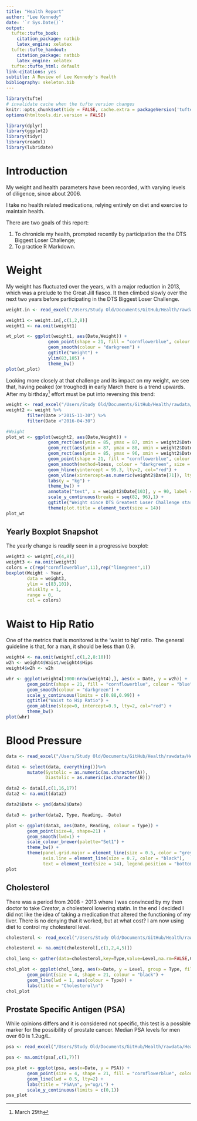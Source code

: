 ```yaml
---
title: "Health Report"
author: "Lee Kennedy"
date: '`r Sys.Date()`'
output:
  tufte::tufte_book:
    citation_package: natbib
    latex_engine: xelatex
  tufte::tufte_handout:
    citation_package: natbib
    latex_engine: xelatex
  tufte::tufte_html: default
link-citations: yes
subtitle: A Review of Lee Kennedy's Health
bibliography: skeleton.bib
---
```


```r
library(tufte)
# invalidate cache when the tufte version changes
knitr::opts_chunk$set(tidy = FALSE, cache.extra = packageVersion('tufte'))
options(htmltools.dir.version = FALSE)

library(dplyr)
library(ggplot2)
library(tidyr)
library(readxl)
library(lubridate)

```

# Introduction

My weight and health parameters have been recorded, with varying levels of diligence, since about 2006.

I take no health related medications, relying entirely on diet and exercise to maintain health.


There are two goals of this report:

1. To chronicle my health, prompted recently by participation the the DTS Biggest Loser Challenge;
2. To practice R Markdown.


# Weight

My weight has fluctuated over the years, with a major reduction in 2013, which was a prelude to the Great Jill fiasco.  It then climbed slowly over the next two years before participating in the DTS Biggest Loser Challenge.

```r

weight.in <- read_excel("/Users/Study Old/Documents/GitHub/Health/rawdata/Healthcheck.xlsx", sheet=1)

weight1 <- weight.in[,c(1,2,8)]
weight1 <- na.omit(weight1)

wt_plot <- ggplot(weight1, aes(Date,Weight)) + 
                geom_point(shape = 21, fill = "cornflowerblue", colour = "blue", size = 4) +
                geom_smooth(colour = "darkgreen") + 
                ggtitle("Weight") +
                ylim(83,105) +
                theme_bw()
plot(wt_plot)
```

Looking more closely at that challenge and its impact on my weight, we see that, having peaked (or troughed) in early March there is a trend upwards.  After my birthday^[March 29th] effort must be put into reversing this trend:

```r
weight <- read_excel("/Users/Study Old/Documents/GitHub/Health/rawdata/Healthcheck.xlsx", sheet=1)
weight2 <- weight %>%
        filter(Date >"2015-11-30") %>%
        filter(Date <"2016-04-30")

#Weight 
plot_wt <- ggplot(weight2, aes(Date,Weight)) + 
                geom_rect(aes(ymin = 85, ymax = 87, xmin = weight2$Date[1], xmax = weight2$Date[151]), fill = "grey80") +
                geom_rect(aes(ymin = 87, ymax = 88, xmin = weight2$Date[1], xmax = weight2$Date[151]), fill = "grey90") +
                geom_rect(aes(ymin = 85, ymax = 96, xmin = weight2$Date[101], xmax = weight2$Date[105]), fill = "moccasin") +
                geom_point(shape = 21, fill = "cornflowerblue", colour = "blue", size = 6) + 
                geom_smooth(method=loess, colour = "darkgreen", size = 2) + 
                geom_hline(yintercept = 95.3, lty=2, col="red") +
                geom_vline(xintercept=as.numeric(weight2$Date[71]), lty=2, col="red") +
                labs(y = "kg") +
                theme_bw() +
                annotate("text", x = weight2$Date[103], y = 90, label = "Holiday") +
                scale_y_continuous(breaks = seq(82, 96),1) +
                ggtitle("Weight since DTS Greatest Loser Challenge started...\n") +
                theme(plot.title = element_text(size = 14)) 
plot_wt

```

## Yearly Boxplot Snapshot

The yearly change is readily seen in a progressive boxplot:

```r

weight3 <- weight[,c(4,8)]
weight3 <- na.omit(weight3)
colors = c(rep("cornflowerblue",11),rep("limegreen",1))
boxplot(Weight ~ Year, 
        data = weight3,
        ylim = c(83,101),
        whisklty = 1,
        range = 0,
        col = colors)

```

# Waist to Hip Ratio

One of the metrics that is monitored is the 'waist to hip' ratio.  The general guideline is that, for a man, it should be less than 0.9.

```r
weight4 <- na.omit(weight[,c(1,2,8:10)])
w2h <- weight4$Waist/weight4$Hips
weight4$w2h <- w2h
```

```r

whr <- ggplot(weight4[1000:nrow(weight4),], aes(x = Date, y = w2h)) + 
        geom_point(shape = 21, fill = "cornflowerblue", colour = "blue", size = 4) +
        geom_smooth(colour = "darkgreen") +
        scale_y_continuous(limits = c(0.88,0.99)) +
        ggtitle("Waist to Hip Ratio") +
        geom_abline(slope=0, intercept=0.9, lty=2, col="red") +
        theme_bw()
plot(whr)
```

# Blood Pressure



```r

data <- read_excel("/Users/Study Old/Documents/GitHub/Health/rawdata/Healthcheck.xlsx",2, skip=18)

data1 <- select(data, everything())%>%
        mutate(Systolic = as.numeric(as.character(A)), 
               Diastolic = as.numeric(as.character(B)))

data2 <- data1[,c(1,16,17)]
data2 <- na.omit(data2)

data2$Date <- ymd(data2$Date)

data3 <- gather(data2, Type, Reading, -Date)

plot <- ggplot(data3, aes(Date, Reading, colour = Type)) +
        geom_point(size=4, shape=21) +
        geom_smooth(lwd=1) +
        scale_colour_brewer(palette="Set1") +
        theme_bw() +
        theme(panel.grid.major = element_line(size = 0.5, color = "grey"), 
              axis.line = element_line(size = 0.7, color = "black"), 
              text = element_text(size = 14), legend.position = "bottom")
plot

```

## Cholesterol

There was a period from 2008 - 2013 where I was convinced by my then doctor to take *Crestor*, a cholesterol lowering statin.  In the end I decided I did not like the idea of taking a medication that altered the functioning of my liver.  There is no denying that it worked, but at what cost?  I am now using diet to control my cholesterol level.

```r

cholesterol <- read_excel("/Users/Study Old/Documents/GitHub/Health/rawdata/Healthcheck.xlsx", sheet=3)

cholesterol <- na.omit(cholesterol[,c(1,2,4,5)])

chol_long <- gather(data=cholesterol,key=Type,value=Level,na.rm=FALSE,Chol,HDL,LDL)

chol_plot <- ggplot(chol_long, aes(x=Date, y = Level, group = Type, fill = Type)) +
        geom_point(size = 4, shape = 21, colour = "black") +
        geom_line(lwd = 1, aes(colour = Type)) +
        labs(title = "Cholesterol\n")
chol_plot

```


## Prostate Specific Antigen (PSA)

While opinions differs and it is considered not specific, this test is a possible marker for the possibility of prostate cancer. Median PSA levels for men over 60 is 1.2ug/L.

```r

psa <- read_excel("/Users/Study Old/Documents/GitHub/Health/rawdata/Healthcheck.xlsx", sheet=3)

psa <- na.omit(psa[,c(1,7)])

psa_plot <- ggplot(psa, aes(x=Date, y = PSA)) +
        geom_point(size = 4, shape = 21, fill = "cornflowerblue", colour = "black") +
        geom_line(lwd = 0.5, lty=2) +
        labs(title = "PSA\n", y="ug/L") +
        scale_y_continuous(limits = c(0,1))
psa_plot

```


